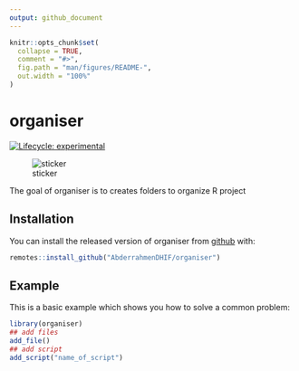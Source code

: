 ```yaml
---
output: github_document
---
```


<!-- README.md is generated from README.Rmd. Please edit that file -->

```r
knitr::opts_chunk$set(
  collapse = TRUE,
  comment = "#>",
  fig.path = "man/figures/README-",
  out.width = "100%"
)
```
# organiser

<!-- badges: start -->

[![Lifecycle: experimental](https://img.shields.io/badge/lifecycle-experimental-orange.svg)](https://www.tidyverse.org/lifecycle/#experimental)
<!-- badges: end -->

![sticker](inst/figures/organiseR.png)

The goal of organiser is to creates folders to organize R project

## Installation

You can install the released version of organiser from [github](https://CRAN.R-project.org) with:

``` r
remotes::install_github("AbderrahmenDHIF/organiser")
```

## Example

This is a basic example which shows you how to solve a common problem:

```r
library(organiser)
## add files
add_file()
## add script
add_script("name_of_script")
```

